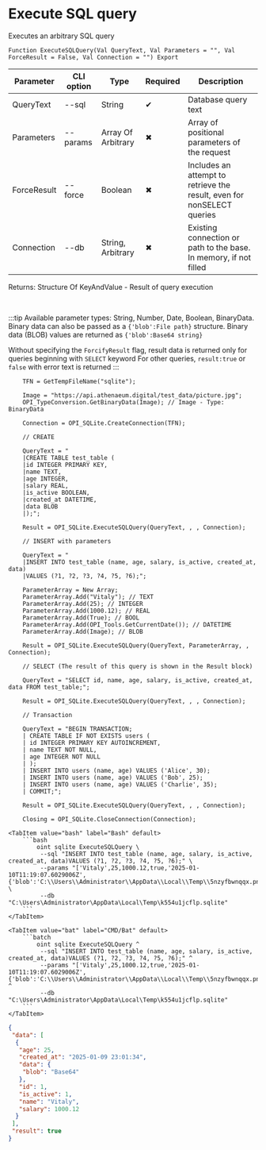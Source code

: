 ﻿---
sidebar_position: 4
---


# Execute SQL query
 Executes an arbitrary SQL query



`Function ExecuteSQLQuery(Val QueryText, Val Parameters = "", Val ForceResult = False, Val Connection = "") Export`

  | Parameter | CLI option | Type | Required | Description |
  |-|-|-|-|-|
  | QueryText | --sql | String | &#x2714; | Database query text |
  | Parameters | --params | Array Of Arbitrary | &#x2716; | Array of positional parameters of the request |
  | ForceResult | --force | Boolean | &#x2716; | Includes an attempt to retrieve the result, even for nonSELECT queries |
  | Connection | --db | String, Arbitrary | &#x2716; | Existing connection or path to the base. In memory, if not filled |

  
  Returns:  Structure Of KeyAndValue - Result of query execution

<br/>

:::tip
Available parameter types: String, Number, Date, Boolean, BinaryData. Binary data can also be passed as a `{'blob':File path}` structure. Binary data (BLOB) values are returned as `{'blob':Base64 string}`

Without specifying the `ForcifyResult` flag, result data is returned only for queries beginning with `SELECT` keyword For other queries, `result:true` or `false` with error text is returned
:::
<br/>



```bsl title="1C:Enterprise/OneScript code example"
    TFN = GetTempFileName("sqlite");

    Image = "https://api.athenaeum.digital/test_data/picture.jpg";
    OPI_TypeConversion.GetBinaryData(Image); // Image - Type: BinaryData

    Connection = OPI_SQLite.CreateConnection(TFN);

    // CREATE

    QueryText = "
    |CREATE TABLE test_table (
    |id INTEGER PRIMARY KEY,
    |name TEXT,
    |age INTEGER,
    |salary REAL,
    |is_active BOOLEAN,
    |created_at DATETIME,
    |data BLOB
    |);";

    Result = OPI_SQLite.ExecuteSQLQuery(QueryText, , , Connection);

    // INSERT with parameters

    QueryText = "
    |INSERT INTO test_table (name, age, salary, is_active, created_at, data)
    |VALUES (?1, ?2, ?3, ?4, ?5, ?6);";

    ParameterArray = New Array;
    ParameterArray.Add("Vitaly"); // TEXT
    ParameterArray.Add(25); // INTEGER
    ParameterArray.Add(1000.12); // REAL
    ParameterArray.Add(True); // BOOL
    ParameterArray.Add(OPI_Tools.GetCurrentDate()); // DATETIME
    ParameterArray.Add(Image); // BLOB

    Result = OPI_SQLite.ExecuteSQLQuery(QueryText, ParameterArray, , Connection);

    // SELECT (The result of this query is shown in the Result block)

    QueryText = "SELECT id, name, age, salary, is_active, created_at, data FROM test_table;";

    Result = OPI_SQLite.ExecuteSQLQuery(QueryText, , , Connection);

    // Transaction

    QueryText = "BEGIN TRANSACTION;
    | CREATE TABLE IF NOT EXISTS users (
    | id INTEGER PRIMARY KEY AUTOINCREMENT,
    | name TEXT NOT NULL,
    | age INTEGER NOT NULL
    | );
    | INSERT INTO users (name, age) VALUES ('Alice', 30);
    | INSERT INTO users (name, age) VALUES ('Bob', 25);
    | INSERT INTO users (name, age) VALUES ('Charlie', 35);
    | COMMIT;";

    Result = OPI_SQLite.ExecuteSQLQuery(QueryText, , , Connection);

    Closing = OPI_SQLite.CloseConnection(Connection);
```
 

 <Tabs>
  
    <TabItem value="bash" label="Bash" default>
        ```bash
            oint sqlite ExecuteSQLQuery \
             --sql "INSERT INTO test_table (name, age, salary, is_active, created_at, data)VALUES (?1, ?2, ?3, ?4, ?5, ?6);" \
             --params "['Vitaly',25,1000.12,true,'2025-01-10T11:19:07.6029006Z',{'blob':'C:\\Users\\Administrator\\AppData\\Local\\Temp\\5nzyfbwnqqx.png'}]" \
             --db "C:\Users\Administrator\AppData\Local\Temp\k554u1jcflp.sqlite"
        ```
    </TabItem>
  
    <TabItem value="bat" label="CMD/Bat" default>
        ```batch
            oint sqlite ExecuteSQLQuery ^
             --sql "INSERT INTO test_table (name, age, salary, is_active, created_at, data)VALUES (?1, ?2, ?3, ?4, ?5, ?6);" ^
             --params "['Vitaly',25,1000.12,true,'2025-01-10T11:19:07.6029006Z',{'blob':'C:\\Users\\Administrator\\AppData\\Local\\Temp\\5nzyfbwnqqx.png'}]" ^
             --db "C:\Users\Administrator\AppData\Local\Temp\k554u1jcflp.sqlite"
        ```
    </TabItem>
</Tabs>


```json title="Result"
{
 "data": [
  {
   "age": 25,
   "created_at": "2025-01-09 23:01:34",
   "data": {
    "blob": "Base64"
   },
   "id": 1,
   "is_active": 1,
   "name": "Vitaly",
   "salary": 1000.12
  }
 ],
 "result": true
}
```
